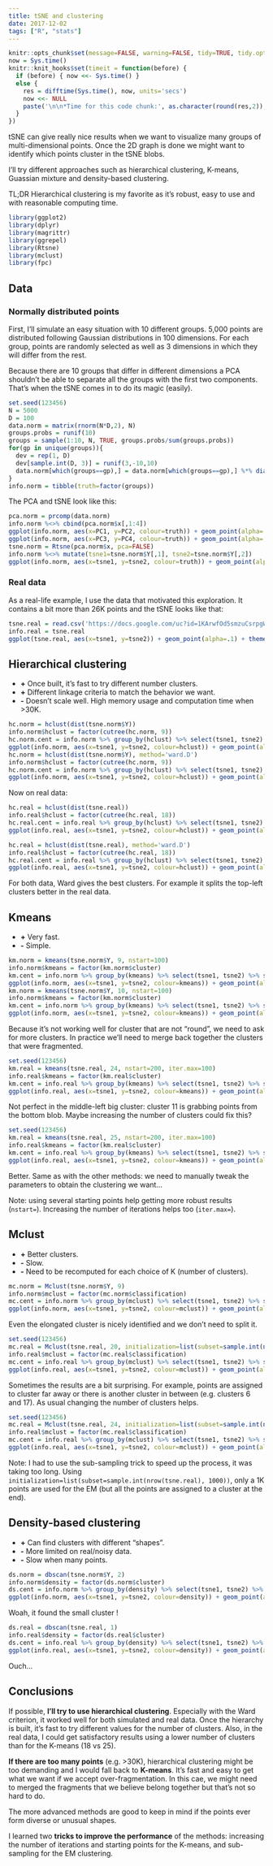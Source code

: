 ```yaml
---
title: tSNE and clustering
date: 2017-12-02
tags: ["R", "stats"]
---
```


```r
knitr::opts_chunk$set(message=FALSE, warning=FALSE, tidy=TRUE, tidy.opts=list(width.cutoff=50), fig.width=8)
now = Sys.time()
knitr::knit_hooks$set(timeit = function(before) {
  if (before) { now <<- Sys.time() }
  else {
    res = difftime(Sys.time(), now, units='secs')
    now <<- NULL
    paste('\n\n*Time for this code chunk:', as.character(round(res,2)), 's*')
  }
})
```

tSNE can give really nice results when we want to visualize many groups of multi-dimensional  points.
Once the 2D graph is done we might want to identify which points cluster in the tSNE blobs.

I'll try different approaches such as hierarchical clustering, K-means, Guassian mixture and density-based clustering.

TL;DR Hierarchical clustering is my favorite as it's robust, easy to use and with reasonable computing time.

```r
library(ggplot2)
library(dplyr)
library(magrittr)
library(ggrepel)
library(Rtsne)
library(mclust)
library(fpc)
```

## Data

### Normally distributed points

First, I'll simulate an easy situation with 10 different groups.
5,000 points are distributed following Gaussian distributions in 100 dimensions.
For each group, points are randomly selected as well as 3 dimensions in which they will differ from the rest.

Because there are 10 groups that differ in different dimensions a PCA shouldn't be able to separate all the groups with the first two components.
That's when the tSNE comes in to do its magic (easily).

```r
set.seed(123456)
N = 5000
D = 100
data.norm = matrix(rnorm(N*D,2), N)
groups.probs = runif(10)
groups = sample(1:10, N, TRUE, groups.probs/sum(groups.probs))
for(gp in unique(groups)){
  dev = rep(1, D)
  dev[sample.int(D, 3)] = runif(3,-10,10)
  data.norm[which(groups==gp),] = data.norm[which(groups==gp),] %*% diag(dev)
}
info.norm = tibble(truth=factor(groups))
```

The PCA and tSNE look like this:

```r
pca.norm = prcomp(data.norm)
info.norm %<>% cbind(pca.norm$x[,1:4])
ggplot(info.norm, aes(x=PC1, y=PC2, colour=truth)) + geom_point(alpha=.3) + theme_bw()
ggplot(info.norm, aes(x=PC3, y=PC4, colour=truth)) + geom_point(alpha=.3) + theme_bw()
tsne.norm = Rtsne(pca.norm$x, pca=FALSE)
info.norm %<>% mutate(tsne1=tsne.norm$Y[,1], tsne2=tsne.norm$Y[,2])
ggplot(info.norm, aes(x=tsne1, y=tsne2, colour=truth)) + geom_point(alpha=.3) + theme_bw()
```

### Real data

As a real-life example, I use the data that motivated this exploration.
It contains a bit more than 26K points and the tSNE looks like that:

```r
tsne.real = read.csv('https://docs.google.com/uc?id=1KArwfOd5smzuCsrpgW9Xpf9I06VOW4ga&export=download')
info.real = tsne.real
ggplot(tsne.real, aes(x=tsne1, y=tsne2)) + geom_point(alpha=.1) + theme_bw()
```

## Hierarchical clustering

- **+** Once built, it's fast to try different number clusters.
- **+** Different linkage criteria to match the behavior we want.
- **-** Doesn't scale well. High memory usage and computation time when >30K.

```r
hc.norm = hclust(dist(tsne.norm$Y))
info.norm$hclust = factor(cutree(hc.norm, 9))
hc.norm.cent = info.norm %>% group_by(hclust) %>% select(tsne1, tsne2) %>% summarize_all(mean)
ggplot(info.norm, aes(x=tsne1, y=tsne2, colour=hclust)) + geom_point(alpha=.3) + theme_bw() + geom_label_repel(aes(label=hclust), data=hc.norm.cent) + guides(colour=FALSE) + ggtitle('Linkage criterion: Complete')
hc.norm = hclust(dist(tsne.norm$Y), method='ward.D')
info.norm$hclust = factor(cutree(hc.norm, 9))
hc.norm.cent = info.norm %>% group_by(hclust) %>% select(tsne1, tsne2) %>% summarize_all(mean)
ggplot(info.norm, aes(x=tsne1, y=tsne2, colour=hclust)) + geom_point(alpha=.3) + theme_bw() + geom_label_repel(aes(label=hclust), data=hc.norm.cent) + guides(colour=FALSE) + ggtitle('Linkage criterion: Ward')
```

Now on real data:

```r
hc.real = hclust(dist(tsne.real))
info.real$hclust = factor(cutree(hc.real, 18))
hc.real.cent = info.real %>% group_by(hclust) %>% select(tsne1, tsne2) %>% summarize_all(mean)
ggplot(info.real, aes(x=tsne1, y=tsne2, colour=hclust)) + geom_point(alpha=.3) + theme_bw() + geom_label_repel(aes(label=hclust), data=hc.real.cent) + guides(colour=FALSE) + ggtitle('Linkage criterion: Complete')
```

```r
hc.real = hclust(dist(tsne.real), method='ward.D')
info.real$hclust = factor(cutree(hc.real, 18))
hc.real.cent = info.real %>% group_by(hclust) %>% select(tsne1, tsne2) %>% summarize_all(mean)
ggplot(info.real, aes(x=tsne1, y=tsne2, colour=hclust)) + geom_point(alpha=.3) + theme_bw() + geom_label_repel(aes(label=hclust), data=hc.real.cent) + guides(colour=FALSE) + ggtitle('Linkage criterion: Ward')
```

For both data, Ward gives the best clusters.
For example it splits the top-left clusters better in the real data.

## Kmeans

- **+** Very fast.
- **-** Simple.

```r
km.norm = kmeans(tsne.norm$Y, 9, nstart=100)
info.norm$kmeans = factor(km.norm$cluster)
km.cent = info.norm %>% group_by(kmeans) %>% select(tsne1, tsne2) %>% summarize_all(mean)
ggplot(info.norm, aes(x=tsne1, y=tsne2, colour=kmeans)) + geom_point(alpha=.3) + theme_bw() + geom_label_repel(aes(label=kmeans), data=km.cent) + guides(colour=FALSE) + ggtitle('9 clusters')
km.norm = kmeans(tsne.norm$Y, 10, nstart=100)
info.norm$kmeans = factor(km.norm$cluster)
km.cent = info.norm %>% group_by(kmeans) %>% select(tsne1, tsne2) %>% summarize_all(mean)
ggplot(info.norm, aes(x=tsne1, y=tsne2, colour=kmeans)) + geom_point(alpha=.3) + theme_bw() + geom_label_repel(aes(label=kmeans), data=km.cent) + guides(colour=FALSE) + ggtitle('10 clusters')
```

Because it's not working well for cluster that are not "round", we need to ask for more clusters.
In practice we'll need to merge back together the clusters that were fragmented.

```r
set.seed(123456)
km.real = kmeans(tsne.real, 24, nstart=200, iter.max=100)
info.real$kmeans = factor(km.real$cluster)
km.cent = info.real %>% group_by(kmeans) %>% select(tsne1, tsne2) %>% summarize_all(mean)
ggplot(info.real, aes(x=tsne1, y=tsne2, colour=kmeans)) + geom_point(alpha=.3) + theme_bw() + geom_label_repel(aes(label=kmeans), data=km.cent) + guides(colour=FALSE)
```

Not perfect in the middle-left big cluster: cluster 11 is grabbing points from the bottom blob.
Maybe increasing the number of clusters could fix this?


```r
set.seed(123456)
km.real = kmeans(tsne.real, 25, nstart=200, iter.max=100)
info.real$kmeans = factor(km.real$cluster)
km.cent = info.real %>% group_by(kmeans) %>% select(tsne1, tsne2) %>% summarize_all(mean)
ggplot(info.real, aes(x=tsne1, y=tsne2, colour=kmeans)) + geom_point(alpha=.3) + theme_bw() + geom_label_repel(aes(label=kmeans), data=km.cent) + guides(colour=FALSE)
```

Better. Same as with the other methods: we need to manually tweak the parameters to obtain the clustering we want...

Note: using several starting points help getting more robust results (`nstart=`).
Increasing the number of iterations helps too (`iter.max=`).

## Mclust

- **+** Better clusters.
- **-** Slow.
- **-** Need to be recomputed for each choice of K (number of clusters).

```r
mc.norm = Mclust(tsne.norm$Y, 9)
info.norm$mclust = factor(mc.norm$classification)
mc.cent = info.norm %>% group_by(mclust) %>% select(tsne1, tsne2) %>% summarize_all(mean)
ggplot(info.norm, aes(x=tsne1, y=tsne2, colour=mclust)) + geom_point(alpha=.3) + theme_bw() + geom_label_repel(aes(label=mclust), data=mc.cent) + guides(colour=FALSE)
```

Even the elongated cluster is nicely identified and we don't need to split it.

```r
set.seed(123456)
mc.real = Mclust(tsne.real, 20, initialization=list(subset=sample.int(nrow(tsne.real), 1000)))
info.real$mclust = factor(mc.real$classification)
mc.cent = info.real %>% group_by(mclust) %>% select(tsne1, tsne2) %>% summarize_all(mean)
ggplot(info.real, aes(x=tsne1, y=tsne2, colour=mclust)) + geom_point(alpha=.3) + theme_bw() + geom_label_repel(aes(label=mclust), data=mc.cent) + guides(colour=FALSE)
```

Sometimes the results are a bit surprising.
For example, points are assigned to cluster far away or there is another cluster in between (e.g. clusters 6 and 17).
As usual changing the number of clusters helps.

```r
set.seed(123456)
mc.real = Mclust(tsne.real, 24, initialization=list(subset=sample.int(nrow(tsne.real), 1000)))
info.real$mclust = factor(mc.real$classification)
mc.cent = info.real %>% group_by(mclust) %>% select(tsne1, tsne2) %>% summarize_all(mean)
ggplot(info.real, aes(x=tsne1, y=tsne2, colour=mclust)) + geom_point(alpha=.3) + theme_bw() + geom_label_repel(aes(label=mclust), data=mc.cent) + guides(colour=FALSE)
```

Note: I had to use the sub-sampling trick to speed up the process, it was taking too long.
Using `initialization=list(subset=sample.int(nrow(tsne.real), 1000))`, only a 1K points are used for the EM (but all the points are assigned to a cluster at the end).


## Density-based clustering

- **+** Can find clusters with different "shapes".
- **-** More limited on real/noisy data.
- **-** Slow when many points.

```r
ds.norm = dbscan(tsne.norm$Y, 2)
info.norm$density = factor(ds.norm$cluster)
ds.cent = info.norm %>% group_by(density) %>% select(tsne1, tsne2) %>% summarize_all(mean)
ggplot(info.norm, aes(x=tsne1, y=tsne2, colour=density)) + geom_point(alpha=.3) + theme_bw() + geom_label_repel(aes(label=density), data=ds.cent) + guides(colour=FALSE)
```

Woah, it found the small cluster !

```r
ds.real = dbscan(tsne.real, 1)
info.real$density = factor(ds.real$cluster)
ds.cent = info.real %>% group_by(density) %>% select(tsne1, tsne2) %>% summarize_all(mean)
ggplot(info.real, aes(x=tsne1, y=tsne2, colour=density)) + geom_point(alpha=.3) + theme_bw() + geom_label_repel(aes(label=density), data=ds.cent) + guides(colour=FALSE)
```

Ouch...

## Conclusions

If possible, **I'll try to use hierarchical clustering**.
Especially with the Ward criterion, it worked well for both simulated and real data.
Once the hierarchy is built, it's fast to try different values for the number of clusters.
Also, in the real data, I could get satisfactory results using a lower number of clusters than for the K-means (18 vs 25).

**If there are too many points** (e.g. >30K), hierarchical clustering might be too demanding and I would fall back to **K-means**.
It's fast and easy to get what we want if we accept over-fragmentation.
In this cae, we might need to merged the fragments that we believe belong together but that's not so hard to do.

The more advanced methods are good to keep in mind if the points ever form diverse or unusual shapes.

I learned two **tricks to improve the performance** of the methods: increasing the number of iterations and starting points for the K-means, and sub-sampling for the EM clustering.

